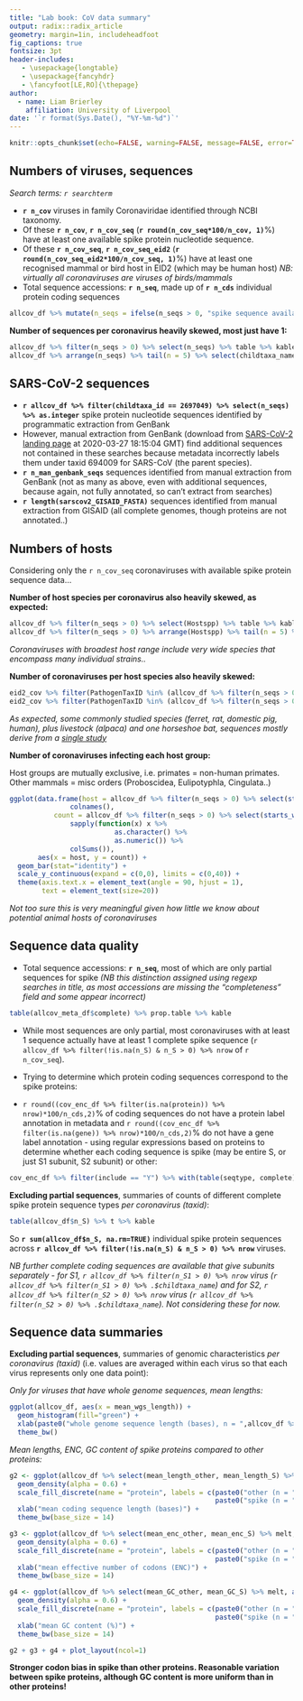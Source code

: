 ```yaml
---
title: "Lab book: CoV data summary"
output: radix::radix_article
geometry: margin=1in, includeheadfoot
fig_captions: true
fontsize: 3pt
header-includes:
   - \usepackage{longtable}
   - \usepackage{fancyhdr}
   - \fancyfoot[LE,RO]{\thepage}
author:
  - name: Liam Brierley
    affiliation: University of Liverpool
date: '`r format(Sys.Date(), "%Y-%m-%d")`'
---
```

\pagenumbering{arabic}

```r
knitr::opts_chunk$set(echo=FALSE, warning=FALSE, message=FALSE, error=TRUE)
```

## Numbers of viruses, sequences

*Search terms: `r searchterm`*

- **`r n_cov`** viruses in family Coronaviridae identified through NCBI taxonomy.
- Of these **`r n_cov`**, **`r n_cov_seq`** (**`r round(n_cov_seq*100/n_cov, 1)`**%) have at least one available spike protein nucleotide sequence.
- Of these **`r n_cov_seq`**, **`r n_cov_seq_eid2`** (**`r round(n_cov_seq_eid2*100/n_cov_seq, 1)`**%) have at least one recognised mammal or bird host in EID2 (which may be human host) *NB: virtually all coronaviruses are viruses of birds/mammals*
- Total sequence accessions: **`r n_seq`**, made up of **`r n_cds`** individual protein coding sequences

```r
allcov_df %>% mutate(n_seqs = ifelse(n_seqs > 0, "spike sequence available", "no spike sequence"), Hostspp = ifelse(Hostspp > 0, "host recognised", "no hosts")) %>% with(table(n_seqs, Hostspp)) %>% kable
```

**Number of sequences per coronavirus heavily skewed, most just have 1:**
```r
allcov_df %>% filter(n_seqs > 0) %>% select(n_seqs) %>% table %>% kable
allcov_df %>% arrange(n_seqs) %>% tail(n = 5) %>% select(childtaxa_name, n_seqs) %>% kable
```

## SARS-CoV-2 sequences

- **`r allcov_df %>% filter(childtaxa_id == 2697049) %>% select(n_seqs) %>% as.integer`** spike protein nucleotide sequences identified by programmatic extraction from GenBank
- However, manual extraction from GenBank (download from [SARS-CoV-2 landing page](https://www.ncbi.nlm.nih.gov/genbank/sars-cov-2-seqs/) at 2020-03-27 18:15:04 GMT) find additional sequences not contained in these searches because metadata incorrectly labels them under taxid 694009 for SARS-CoV (the parent species).
- **`r n_man_genbank_seqs`** sequences identified from manual extraction from GenBank (not as many as above, even with additional sequences, because again, not fully annotated, so can't extract from searches)
- **`r length(sarscov2_GISAID_FASTA)`** sequences identified from manual extraction from GISAID (all complete genomes, though proteins are not annotated..)

## Numbers of hosts

Considering only the `r n_cov_seq` coronaviruses with available spike protein sequence data...

**Number of host species per coronavirus also heavily skewed, as expected:**
```r
allcov_df %>% filter(n_seqs > 0) %>% select(Hostspp) %>% table %>% kable
allcov_df %>% filter(n_seqs > 0) %>% arrange(Hostspp) %>% tail(n = 5) %>% select(childtaxa_name, Hostspp) %>% kable
```
*Coronaviruses with broadest host range include very wide species that encompass many individual strains..*

**Number of coronaviruses per host species also heavily skewed:**
```r
eid2_cov %>% filter(PathogenTaxID %in% (allcov_df %>% filter(n_seqs > 0) %>% .$childtaxa_id %>% as.integer)) %>% select(Host) %>% table %>% table %>% kable
eid2_cov %>% filter(PathogenTaxID %in% (allcov_df %>% filter(n_seqs > 0) %>% .$childtaxa_id %>% as.integer)) %>% select(Host) %>% table %>% as.data.frame %>% arrange(Freq) %>% tail(n = 6) %>% kable
```
*As expected, some commonly studied species (ferret, rat, domestic pig, human), plus livestock (alpaca) and one horseshoe bat, sequences mostly derive from a [single study](https://www.nature.com/articles/nature12711)*

**Number of coronaviruses infecting each host group:**

Host groups are mutually exclusive, i.e. primates = non-human primates. Other mammals = misc orders (Proboscidea, Eulipotyphla, Cingulata..)

```r
ggplot(data.frame(host = allcov_df %>% filter(n_seqs > 0) %>% select(starts_with("h_")) %>%
               colnames(),
           count = allcov_df %>% filter(n_seqs > 0) %>% select(starts_with("h_")) %>% 
               sapply(function(x) x %>% 
                          as.character() %>% 
                          as.numeric()) %>%
               colSums()),
       aes(x = host, y = count)) +
  geom_bar(stat="identity") +
  scale_y_continuous(expand = c(0,0), limits = c(0,40)) +
  theme(axis.text.x = element_text(angle = 90, hjust = 1),
        text = element_text(size=20))
```

*Not too sure this is very meaningful given how little we know about potential animal hosts of coronaviruses*

## Sequence data quality

- Total sequence accessions: **`r n_seq`**, most of which are only partial sequences for spike *(NB this distinction assigned using regexp searches in title, as most accessions are missing the "completeness" field and some appear incorrect)*

```r
table(allcov_meta_df$complete) %>% prop.table %>% kable
```

- While most sequences are only partial, most coronaviruses with at least 1 sequence actually have at least 1 complete spike sequence (`r allcov_df %>% filter(!is.na(n_S) & n_S > 0) %>% nrow` of `r n_cov_seq`).

- Trying to determine which protein coding sequences correspond to the spike proteins:
- `r round((cov_enc_df %>% filter(is.na(protein)) %>% nrow)*100/n_cds,2)`% of coding sequences do not have a protein label annotation in metadata and `r round((cov_enc_df %>% filter(is.na(gene)) %>% nrow)*100/n_cds,2)`% do not have a gene label annotation - using regular expressions based on proteins to determine whether each coding sequence is spike (may be entire S, or just S1 subunit, S2 subunit) or other:

```r
cov_enc_df %>% filter(include == "Y") %>% with(table(seqtype, complete)) %>% kable
```

**Excluding partial sequences**, summaries of counts of different complete spike protein sequence types *per coronavirus (taxid)*:

```r
table(allcov_df$n_S) %>% t %>% kable
```

So **`r sum(allcov_df$n_S, na.rm=TRUE)`** individual spike protein sequences across **`r allcov_df %>% filter(!is.na(n_S) & n_S > 0) %>% nrow`** viruses.

*NB further complete coding sequences are available that give subunits separately - for S1, `r allcov_df %>% filter(n_S1 > 0) %>% nrow` virus (`r allcov_df %>% filter(n_S1 > 0) %>% .$childtaxa_name`) and for S2, `r allcov_df %>% filter(n_S2 > 0) %>% nrow` virus (`r allcov_df %>% filter(n_S2 > 0) %>% .$childtaxa_name`). Not considering these for now.*

## Sequence data summaries

**Excluding partial sequences**, summaries of genomic characteristics *per coronavirus (taxid)* (i.e. values are averaged within each virus so that each virus represents only one data point):

*Only for viruses that have whole genome sequences, mean lengths:*

```r
ggplot(allcov_df, aes(x = mean_wgs_length)) +  
  geom_histogram(fill="green") +
  xlab(paste0("whole genome sequence length (bases), n = ",allcov_df %>% filter(!is.na(mean_wgs_length)) %>% nrow)) +
  theme_bw()
```

*Mean lengths, ENC, GC content of spike proteins compared to other proteins:*

```r
g2 <- ggplot(allcov_df %>% select(mean_length_other, mean_length_S) %>% melt, aes(x = value, fill = variable)) +  
  geom_density(alpha = 0.6) +
  scale_fill_discrete(name = "protein", labels = c(paste0("other (n = ",allcov_df %>% filter(!is.na(mean_length_other)) %>% nrow,")"),
                                                   paste0("spike (n = ",allcov_df %>% filter(!is.na(mean_length_S)) %>% nrow,")"))) +
  xlab("mean coding sequence length (bases)") +
  theme_bw(base_size = 14)

g3 <- ggplot(allcov_df %>% select(mean_enc_other, mean_enc_S) %>% melt, aes(x = value, fill = variable)) +  
  geom_density(alpha = 0.6) +
  scale_fill_discrete(name = "protein", labels = c(paste0("other (n = ",allcov_df %>% filter(!is.na(mean_enc_other)) %>% nrow,")"),
                                                   paste0("spike (n = ",allcov_df %>% filter(!is.na(mean_enc_S)) %>% nrow,")"))) +
  xlab("mean effective number of codons (ENC)") +
  theme_bw(base_size = 14)

g4 <- ggplot(allcov_df %>% select(mean_GC_other, mean_GC_S) %>% melt, aes(x = value*100, fill = variable)) +  
  geom_density(alpha = 0.6) +
  scale_fill_discrete(name = "protein", labels = c(paste0("other (n = ",allcov_df %>% filter(!is.na(mean_GC_other)) %>% nrow,")"),
                                                   paste0("spike (n = ",allcov_df %>% filter(!is.na(mean_GC_S)) %>% nrow,")"))) +
  xlab("mean GC content (%)") +
  theme_bw(base_size = 14)

g2 + g3 + g4 + plot_layout(ncol=1)
```

**Stronger codon bias in spike than other proteins. Reasonable variation between spike proteins, although GC content is more uniform than in other proteins!**

